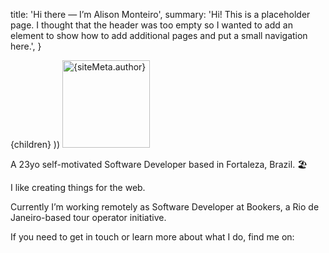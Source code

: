 
  title: 'Hi there — I’m Alison Monteiro',
  summary:
    'Hi! This is a placeholder page. I thought that the header was too empty so I wanted to add an element to show how to add additional pages and put a small navigation here.',
}

  <Page path={router.pathname} meta={meta}>
    {children}
  </Page>
))

<img width='140' src='/static/profile.png' alt={siteMeta.author} />

A 23yo self-motivated Software Developer based in Fortaleza, Brazil. 🏖

I like creating things for the web.

Currently I’m working remotely as Software Developer 
at Bookers, a Rio de Janeiro-based tour operator initiative.

If you need to get in touch or learn more about what I do, find me on:

<Contact />
